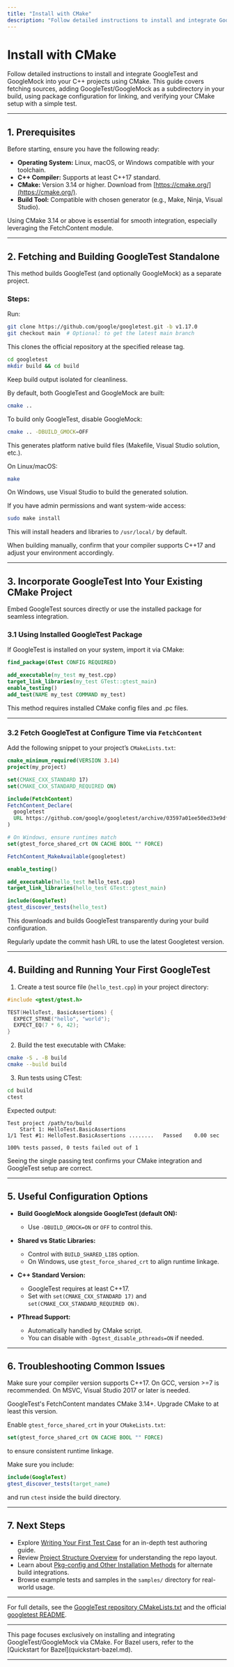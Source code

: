 ```yaml
---
title: "Install with CMake"
description: "Follow detailed instructions to install and integrate GoogleTest/GoogleMock into your project using CMake. Covers fetching sources, adding as a subdirectory, using package configuration, and verifying your CMake setup."
---
```


# Install with CMake

Follow detailed instructions to install and integrate GoogleTest and GoogleMock into your C++ projects using CMake. This guide covers fetching sources, adding GoogleTest/GoogleMock as a subdirectory in your build, using package configuration for linking, and verifying your CMake setup with a simple test.

---

## 1. Prerequisites

Before starting, ensure you have the following ready:

- **Operating System:** Linux, macOS, or Windows compatible with your toolchain.
- **C++ Compiler:** Supports at least C++17 standard.
- **CMake:** Version 3.14 or higher. Download from [https://cmake.org/](https://cmake.org/).
- **Build Tool:** Compatible with chosen generator (e.g., Make, Ninja, Visual Studio).

<Tip>
Using CMake 3.14 or above is essential for smooth integration, especially leveraging the FetchContent module.
</Tip>

---

## 2. Fetching and Building GoogleTest Standalone

This method builds GoogleTest (and optionally GoogleMock) as a separate project.

### Steps:

<Steps>
<Step title="Clone the GoogleTest repository">
Run:

```bash
git clone https://github.com/google/googletest.git -b v1.17.0
git checkout main  # Optional: to get the latest main branch
```

This clones the official repository at the specified release tag.
</Step>

<Step title="Create a build directory">

```bash
cd googletest
mkdir build && cd build
```

Keep build output isolated for cleanliness.
</Step>

<Step title="Configure with CMake">

By default, both GoogleTest and GoogleMock are built:

```bash
cmake ..
```

To build only GoogleTest, disable GoogleMock:

```bash
cmake .. -DBUILD_GMOCK=OFF
```

This generates platform native build files (Makefile, Visual Studio solution, etc.).
</Step>

<Step title="Build the project">

On Linux/macOS:

```bash
make
```

On Windows, use Visual Studio to build the generated solution.
</Step>

<Step title="(Optional) Install the libraries">
If you have admin permissions and want system-wide access:

```bash
sudo make install
```

This will install headers and libraries to `/usr/local/` by default.
</Step>
</Steps>

<Note>
When building manually, confirm that your compiler supports C++17 and adjust your environment accordingly.
</Note>

---

## 3. Incorporate GoogleTest Into Your Existing CMake Project

Embed GoogleTest sources directly or use the installed package for seamless integration.

### 3.1 Using Installed GoogleTest Package

If GoogleTest is installed on your system, import it via CMake:

```cmake
find_package(GTest CONFIG REQUIRED)

add_executable(my_test my_test.cpp)
target_link_libraries(my_test GTest::gtest_main)
enable_testing()
add_test(NAME my_test COMMAND my_test)
```

This method requires installed CMake config files and .pc files.

---

### 3.2 Fetch GoogleTest at Configure Time via `FetchContent`

Add the following snippet to your project’s `CMakeLists.txt`:

```cmake
cmake_minimum_required(VERSION 3.14)
project(my_project)

set(CMAKE_CXX_STANDARD 17)
set(CMAKE_CXX_STANDARD_REQUIRED ON)

include(FetchContent)
FetchContent_Declare(
  googletest
  URL https://github.com/google/googletest/archive/03597a01ee50ed33e9dfd640b249b4be3799d395.zip
)

# On Windows, ensure runtimes match
set(gtest_force_shared_crt ON CACHE BOOL "" FORCE)

FetchContent_MakeAvailable(googletest)

enable_testing()

add_executable(hello_test hello_test.cpp)
target_link_libraries(hello_test GTest::gtest_main)

include(GoogleTest)
gtest_discover_tests(hello_test)
```

This downloads and builds GoogleTest transparently during your build configuration.

<Tip>
Regularly update the commit hash URL to use the latest Googletest version.
</Tip>

---

## 4. Building and Running Your First GoogleTest

1. Create a test source file (`hello_test.cpp`) in your project directory:

```cpp
#include <gtest/gtest.h>

TEST(HelloTest, BasicAssertions) {
  EXPECT_STRNE("hello", "world");
  EXPECT_EQ(7 * 6, 42);
}
```

2. Build the test executable with CMake:

```bash
cmake -S . -B build
cmake --build build
```

3. Run tests using CTest:

```bash
cd build
ctest
```

Expected output:

```
Test project /path/to/build
    Start 1: HelloTest.BasicAssertions
1/1 Test #1: HelloTest.BasicAssertions ........   Passed    0.00 sec

100% tests passed, 0 tests failed out of 1
```

<Check>
Seeing the single passing test confirms your CMake integration and GoogleTest setup are correct.
</Check>

---

## 5. Useful Configuration Options

- **Build GoogleMock alongside GoogleTest (default ON):**
  - Use `-DBUILD_GMOCK=ON` or `OFF` to control this.

- **Shared vs Static Libraries:**
  - Control with `BUILD_SHARED_LIBS` option.
  - On Windows, use `gtest_force_shared_crt` to align runtime linkage.

- **C++ Standard Version:**
  - GoogleTest requires at least C++17.
  - Set with `set(CMAKE_CXX_STANDARD 17)` and `set(CMAKE_CXX_STANDARD_REQUIRED ON)`.

- **PThread Support:**
  - Automatically handled by CMake script.
  - You can disable with `-Dgtest_disable_pthreads=ON` if needed.

---

## 6. Troubleshooting Common Issues

<AccordionGroup title="Troubleshooting GoogleTest CMake Integration">
<Accordion title="Compiler Does Not Support C++17">

Make sure your compiler version supports C++17. On GCC, version >=7 is recommended. On MSVC, Visual Studio 2017 or later is needed.

</Accordion>
<Accordion title="CMake Version Too Low">

GoogleTest's FetchContent mandates CMake 3.14+. Upgrade CMake to at least this version.

</Accordion>
<Accordion title="Linker Errors Related to Runtime Libraries on Windows">

Enable `gtest_force_shared_crt` in your `CMakeLists.txt`:

```cmake
set(gtest_force_shared_crt ON CACHE BOOL "" FORCE)
```

to ensure consistent runtime linkage.

</Accordion>
<Accordion title="Tests Not Found or Not Run by CTest">

Make sure you include:

```cmake
include(GoogleTest)
gtest_discover_tests(target_name)
```

and run `ctest` inside the build directory.

</Accordion>
</AccordionGroup>

---

## 7. Next Steps

- Explore [Writing Your First Test Case](../guides/getting-started/writing-your-first-test) for an in-depth test authoring guide.
- Review [Project Structure Overview](../getting-started/environment-setup/project-structure-overview) for understanding the repo layout.
- Learn about [Pkg-config and Other Installation Methods](./pkg-config-and-other-methods) for alternate build integrations.
- Browse example tests and samples in the `samples/` directory for real-world usage.

---

For full details, see the [GoogleTest repository CMakeLists.txt](https://github.com/google/googletest/blob/main/CMakeLists.txt) and the official [googletest README](https://github.com/google/googletest/blob/main/googletest/README.md).

---

<Info>
This page focuses exclusively on installing and integrating GoogleTest/GoogleMock via CMake. For Bazel users, refer to the [Quickstart for Bazel](quickstart-bazel.md).
</Info>

---